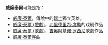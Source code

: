 {{noteTA
|T=zh-hans:威廉·退尔 (消歧义); zh-hant:威廉·泰爾 (消歧義);
|1=zh-hans:威廉·退尔; zh-hant:威廉·泰爾;
}}
'''威廉泰爾'''可能是指：

*[[威廉·泰爾|威廉·泰爾]]，傳說中的[[瑞士|瑞士]]獨立英雄。
*[[威廉·泰爾_(戲劇)|威廉·泰爾 (戲劇)]]，[[弗里德里希·席勒|弗里德里希·席勒]]的戏剧作品
*[[威廉·泰爾_(歌劇)|威廉·泰爾 (歌劇)]]，[[吉奥阿基诺·罗西尼|吉奥阿基诺·罗西尼]]歌劇作品
*[[威廉·泰爾序曲|威廉·泰爾序曲]]

{{disambig|Cat=四字作品消歧义}}